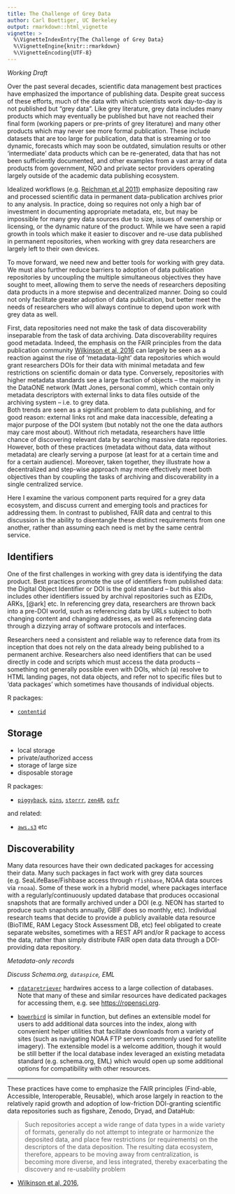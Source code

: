 ```yaml
---
title: The Challenge of Grey Data
author: Carl Boettiger, UC Berkeley
output: rmarkdown::html_vignette
vignette: >
  %\VignetteIndexEntry{The Challenge of Grey Data}
  %\VignetteEngine{knitr::rmarkdown}
  %\VignetteEncoding{UTF-8}
---
```


*Working Draft*

Over the past several decades, scientific data management best practices have emphasized the importance of publishing data.
Despite great success of these efforts, much of the data with which scientists work day-to-day is not published but "grey data".  Like grey literature, grey data includes many products which may eventually be published but have not reached their final form (working papers or pre-prints of grey literature) and many other products which may never see more formal publication.  These include datasets that are too large for publication, data that is streaming or too dynamic, forecasts which may soon be outdated, simulation results or other 'intermediate' data products which can be re-generated, data that has not been sufficiently documented, and other examples from a vast array of data products from government, NGO and private sector providers operating largely outside of the academic data publishing ecosystem.

Idealized workflows (e.g. [Reichman et al 2011](https://escholarship.org/content/qt7627s45z/qt7627s45z.pdf)) emphasize depositing raw and processed scientific data in permanent data-publication archives prior to any analysis.
In practice, doing so requires not only a high bar of investment in documenting appropriate metadata, etc, but may be impossible for many grey data sources due to size, issues of ownership or licensing, or the dynamic nature of the product.
While we have seen a rapid growth in tools which make it easier to discover and re-use data published in permanent repositories, when working with grey data researchers are largely left to their own devices. 

To move forward, we need new and better tools for working with grey data.  We must also further reduce barriers to adoption of data publication repositories by uncoupling the multiple simultaneous objectives they have sought to meet, allowing them to serve the needs of researchers depositing data products in a more stepwise and decentralized manner. Doing so could not only facilitate greater adoption of data publication, but better meet the needs of researchers who will always continue to depend upon work with grey data as well.

First, data repositories need not make the task of data discoverability inseparable from the task of data archiving.
Data discoverability requires good metadata. Indeed, the emphasis on the FAIR principles from the data publication community [Wilkinson et al, 2016](https://doi.org/10.1038/sdata.2016.18) can largely be seen as a reaction against the rise of 'metadata-light' data repositories which would grant researchers DOIs for their data with minimal metadata and few restrictions on scientific domain or data type. Conversely, repositories with higher metadata standards see a large fraction of objects -- the majority in the DataONE network (Matt Jones, personal comm), which contain only metadata descriptors with external links to data files outside of the archiving system -- i.e. to grey data.  
Both trends are seen as a significant problem to data publishing, and for good reason: external links rot and make data inaccessible, defeating a major purpose of the DOI system (but notably not the one the data authors may care most about). Without rich metadata, researchers have little chance of discovering relevant data by searching massive data repositories.
However, both of these practices (metadata without data, data without metadata) are clearly serving a purpose (at least for at a certain time and for a certain audience).
Moreover, taken together, they illustrate how a decentralized and step-wise approach may more effectively meet both objectives than by coupling the tasks of archiving and discoverability in a single centralized service.

Here I examine the various component parts required for a grey data ecosystem, and discuss current and emerging tools and practices for addressing them. In contrast to published, FAIR data and central to this discussion is the ability to disentangle these distinct requirements from one another, rather than assuming each need is met by the same central service.

## Identifiers

One of the first challenges in working with grey data is identifying the data product.  Best practices promote the use of identifiers from published data: the Digital Object Identifier or DOI is the gold standard -- but this also includes other identifiers issued by archival repositories such as EZIDs, ARKs, [@ark] etc. In referencing grey data, researchers are thrown back into a pre-DOI world, such as referencing data by URLs subject to both changing content and changing addresses, as well as referencing data through a dizzying array of software protocols and interfaces.  

Researchers need a consistent and reliable way to reference data from its inception that does not rely on the data already being published to a permanent archive. Researchers also need identifiers that can be used directly in code and scripts which must access the data products -- something not generally possible even with DOIs, which (a) resolve to HTML landing pages, not data objects, and refer not to specific files but to 'data packages' which sometimes have thousands of individual objects. 


R packages:

- [`contentid`](https://cran.r-project.org/package=contentid)

## Storage

- local storage
- private/authorized access
- storage of large size
- disposable storage


R packages: 

- [`piggyback`](https://cran.r-project.org/package=piggyback), [`pins`](https://cran.r-project.org/package=pins),  [`storrr`](), [`zen4R`](https://cran.r-project.org/package=zen4R), [`osfr`](https://cran.r-project.org/package=osfr)

and related:

- [`aws.s3`](https://cran.r-project.org/package=aws.s3) etc



## Discoverability




Many data resources have their own dedicated packages for accessing their data.  Many such packages in fact work with grey data sources (e.g. SeaLifeBase/Fishbase access through `rfishbase`, NOAA data sources via `rnoaa`). Some of these work in a hybrid model, where packages interface with a regularly/continuously updated database that produces occasional snapshots that are formally archived under a DOI (e.g. NEON has started to produce such snapshots annually, GBIF does so monthly, etc). Individual research teams that decide to provide a publicly available data resource (BioTIME, RAM Legacy Stock Assessment DB, etc) feel obligated to create separate websites, sometimes with a REST API and/or R package to access the data, rather than simply distribute FAIR open data data through a DOI-providing data repository. 


*Metadata-only records*

*Discuss Schema.org, `dataspice`, EML*


- [`rdataretriever`](https://cran.r-project.org/package=rdataretriever) hardwires access to a large collection of databases.  Note that many of these and similar resources have dedicated packages for accessing them, e.g. see <https://ropensci.org>.  

- [`bowerbird`](https://github.com/ropensci/bowerbird/) is similar in function, but defines an extensible model for users to add additional data sources into the index, along with convenient helper utilities that facilitate downloads from a variety of sites (such as navigating NOAA FTP servers commonly used for satellite imagery). The extensible model is a welcome addition, though it would be still better if the local database index leveraged an existing metadata standard (e.g. schema.org, EML) which would open up some additional options for compatibility with other resources.






--- 

These practices have come to emphasize the FAIR principles (Find-able, Accessible, Interoperable, Reusable), which arose largely in reaction to the relatively rapid growth and adoption of low-friction DOI-granting scientific data repositories such as figshare, Zenodo, Dryad, and DataHub:

> Such repositories accept a wide range of data types in a wide variety of formats, generally do not attempt to integrate or harmonize the deposited data, and place few restrictions (or requirements) on the descriptors of the data deposition. The resulting data ecosystem, therefore, appears to be moving away from centralization, is becoming more diverse, and less integrated, thereby exacerbating the discovery and re-usability problem

- [Wilkinson et al, 2016](https://doi.org/10.1038/sdata.2016.18),



